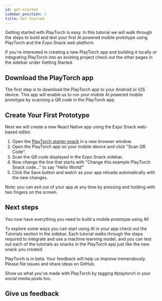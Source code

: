 ```yaml
---
id: get-started
sidebar_position: 1
title: Get Started
---
```



Getting started with PlayTorch is easy. In this tutorial we will walk through the steps to build and test your first AI powered mobile prototype using PlayTorch and the Expo Snack web platform.

If you're interested in creating a new PlayTorch app and building it locally or integrating PlayTorch into an existing project check out the other pages in the sidebar under Getting Started.

## Download the PlayTorch app

The first step is to download the PlayTorch app to your Android or iOS device. This app will enable us to run your mobile AI powered mobile prototype by scanning a QR code in the PlayTorch app.

<AppStoreButtons />

## Create Your First Prototype

Next we will create a new React Native app using the Expo Snack web-based editor.

1. Open the [PlayTorch starter snack](/snack/) in a new browser window.
2. Open the PlayTorch app on your mobile device and click "Scan QR Code".
3. Scan the QR code displayed in the Expo Snack sidebar.
4. Now change the line that starts with "Change this example PlayTorch Snack code..." to say "Hello World!"
5. Click the Save button and watch as your app reloads automatically with the new changes.

Note: you can exit out of your app at any time by pressing and holding with two fingers on the screen.


## Next steps

You now have everything you need to build a mobile prototype using AI!

To explore some ways you can start using AI in your app check out the Tutorials section in the sidebar. Each tutorial walks through the steps required to integrate and use a machine learning model, and you can test out each of the tutorials as snacks in the PlayTorch app just like the new snack you created.

PlayTorch is in beta. Your feedback will help us improve tremendously. Please file issues and share ideas on GitHub.

Show us what you've made with PlayTorch by tagging #playtorch in your social media posts too.

## Give us feedback

<SurveyLinkButton docTitle="Get Started" />
